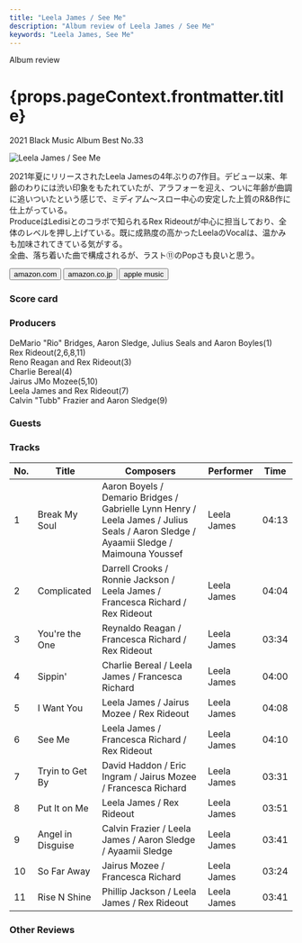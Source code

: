 ```yaml
---
title: "Leela James / See Me"
description: "Album review of Leela James / See Me"
keywords: "Leela James, See Me"
---
```






<p className="largeP">Album review</p>
<h1 className="h1--no--margin">{props.pageContext.frontmatter.title}</h1>
<p className="largeP">
  <Link to="/best50/2021/">2021 Black Music Album Best No.33</Link>
</p>

<Row  className="image-card-group">
	<Column colMd={"3"} colLg={"4"} noGutterMdLeft="">
       <ImageCard>

![Leela James / See Me](../../images/cd/leelajames6L.jpg)

</ImageCard>
	</Column>
	<Column colMd={"4"} colLg={"8"} noGutterMdLeft="">
		<p>
			2021年夏にリリースされたLeela Jamesの4年ぶりの7作目。デビュー以来、年齢のわりには渋い印象をもたれていたが、アラフォーを迎え、ついに年齢が曲調に追いついたという感じで、ミディアム～スロー中心の安定した上質のR&B作に仕上がっている。
			<br/>ProduceはLedisiとのコラボで知られるRex Rideoutが中心に担当しており、全体のレベルを押し上げている。既に成熟度の高かったLeelaのVocalは、温かみも加味されてきている気がする。
			<br/>全曲、落ち着いた曲で構成されるが、ラスト⑪のPopさも良いと思う。
		</p>
		<div>
		  <Button className="button-right-mergin"  href="https://amzn.to/3vMXtPG" kind="primary" size="small" renderIcon={ArrowUpRight24}>
  	    amazon.com
  	  </Button>
  	  <Button className="button-right-mergin"  href="https://amzn.to/3vHMrLM" kind="secondary" size="small" renderIcon={ArrowUpRight24}>
  	    amazon.co.jp
  	  </Button>
  	  <Button className="button-right-mergin"  href="https://apple.co/3LUsqHG" kind="tertiary" size="small" renderIcon={ArrowUpRight24}>
  	    apple music
  	  </Button>
			<AdvJS2/>
		</div>
	</Column>
</Row>
<Row >
	<Column colMd={"4"} colLg={"4"} noGutterMdLeft="">
		<div>
		  <h3>Score card</h3>
			<SliderJS1 value="5" />
		  <SliderJS2 value="3" />
			<SliderJS3 value="1" />
		  <SliderJS4 value="8" />
		</div>
	</Column>
	<Column colMd={"8"} colLg={"8"} noGutterMdLeft="">
		<div>
			<h3>Producers</h3>
			<p>
				DeMario "Rio" Bridges, Aaron Sledge, Julius Seals and Aaron Boyles(1)
				<br/>Rex Rideout(2,6,8,11)
				<br/>Reno Reagan and Rex Rideout(3)
				<br/>Charlie Bereal(4)
				<br/>Jairus JMo Mozee(5,10)
				<br/>Leela James and Rex Rideout(7)
				<br/>Calvin "Tubb" Frazier and Aaron Sledge(9)
			</p>
			<h3>Guests</h3>
			<p>
			</p>
		</div>
	</Column>
</Row>

<h3>Tracks</h3>

| No. | Title             | Composers                                                                                                                             | Performer   | Time  |
| --- | ----------------- | ------------------------------------------------------------------------------------------------------------------------------------- | ----------- | ----- |
| 1   | Break My Soul     | Aaron Boyels / Demario Bridges / Gabrielle Lynn Henry / Leela James / Julius Seals / Aaron Sledge / Ayaamii Sledge / Maimouna Youssef | Leela James | 04:13 |
| 2   | Complicated       | Darrell Crooks / Ronnie Jackson / Leela James / Francesca Richard / Rex Rideout                                                       | Leela James | 04:04 |
| 3   | You're the One    | Reynaldo Reagan / Francesca Richard / Rex Rideout                                                                                     | Leela James | 03:34 |
| 4   | Sippin'           | Charlie Bereal / Leela James / Francesca Richard                                                                                      | Leela James | 04:00 |
| 5   | I Want You        | Leela James / Jairus Mozee / Rex Rideout                                                                                              | Leela James | 04:08 |
| 6   | See Me            | Leela James / Francesca Richard / Rex Rideout                                                                                         | Leela James | 04:10 |
| 7   | Tryin to Get By   | David Haddon / Eric Ingram / Jairus Mozee / Francesca Richard                                                                         | Leela James | 03:31 |
| 8   | Put It on Me      | Leela James / Rex Rideout                                                                                                             | Leela James | 03:51 |
| 9   | Angel in Disguise | Calvin Frazier / Leela James / Aaron Sledge / Ayaamii Sledge                                                                          | Leela James | 03:41 |
| 10  | So Far Away       | Jairus Mozee / Francesca Richard                                                                                                      | Leela James | 03:24 |
| 11  | Rise N Shine      | Phillip Jackson / Leela James / Rex Rideout                                                                                           | Leela James | 03:41 |

<h3>Other Reviews</h3>

<Row>
  <Column colMd={3} colLg={3} noGutterMdLeft>
    <Review1 />
  </Column>
</Row>

<AdvJS3 />
